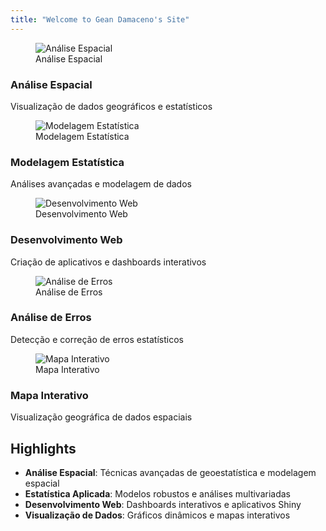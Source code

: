 ```yaml
---
title: "Welcome to Gean Damaceno's Site"
---
```


::: {.auto-carousel}
::: {.carousel-wrapper}
::: {.carousel-slide .active}
![Análise Espacial](imagem/img1.png){.carousel-image}

::: {.slide-caption}
### Análise Espacial
Visualização de dados geográficos e estatísticos
:::
:::

::: {.carousel-slide}
![Modelagem Estatística](imagem/img2.png){.carousel-image}

::: {.slide-caption}
### Modelagem Estatística
Análises avançadas e modelagem de dados
:::
:::

::: {.carousel-slide}
![Desenvolvimento Web](imagem/quarto.jpg){.carousel-image}

::: {.slide-caption}
### Desenvolvimento Web
Criação de aplicativos e dashboards interativos
:::
:::

::: {.carousel-slide}
![Análise de Erros](imagem/erro.png){.carousel-image}

::: {.slide-caption}
### Análise de Erros
Detecção e correção de erros estatísticos
:::
:::

::: {.carousel-slide}
![Mapa Interativo](imagem/map.png){.carousel-image}

::: {.slide-caption}
### Mapa Interativo
Visualização geográfica de dados espaciais
:::
:::
::::
:::

## Highlights

- **Análise Espacial**: Técnicas avançadas de geoestatística e modelagem espacial
- **Estatística Aplicada**: Modelos robustos e análises multivariadas  
- **Desenvolvimento Web**: Dashboards interativos e aplicativos Shiny
- **Visualização de Dados**: Gráficos dinâmicos e mapas interativos

```{=html}
<script>
// Carrossel automático simples
(function() {
  const slides = document.querySelectorAll('.carousel-slide');
  let currentSlide = 0;
  
  function nextSlide() {
    // Remove active de todos os slides
    slides.forEach(slide => slide.classList.remove('active'));
    
    // Adiciona active no slide atual
    slides[currentSlide].classList.add('active');
    
    // Próximo slide
    currentSlide = (currentSlide + 1) % slides.length;
  }
  
  // Inicia o carrossel - 4 segundos
  if (slides.length > 0) {
    setInterval(nextSlide, 2000);
  }
})();
</script>
```
